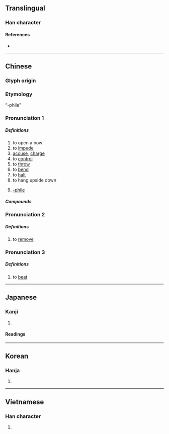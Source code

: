 {{character info/new}}
==Translingual==

===Han character===
{{Han char|rn=64|rad=手|as=08|sn=11|four=53011|canj=QJCM|ids=⿰扌空}}

====References====
* {{Han ref|kx=0439.070|dkj=12283|dj=0789.070|hdz=31906.090|uh=63A7}}

----

==Chinese==
{{zh-forms}}

===Glyph origin===
{{Han etym}}

===Etymology===
;“-phile”

{{rfe|zh|From Japanese {{l|ja|コン}}, from {{l|ja|コンプレックス}}?}}

===Pronunciation 1===
{{zh-pron
|m=kòng
|c=hung3
|h=pfs=
|md=
|mn=qz,tw,xm,zz:khàng/qz,tw,xm,zz:khòng
|mn_note=khàng - vernacular; khòng - literary
|w=
|mc=2
|oc=1,2
|cat=v,suf
}}

=====Definitions=====
{{zh-hanzi}}

# to open a bow
# to [[impede]]
# [[accuse]], [[charge]]
# to [[control]]
# to [[throw]]
# to [[bend]]
# to [[halt]]
# to hang upside down
# {{lb|zh|ACG|internet slang}} [[-phile]]
#: {{zh-x|巨乳 控|someone who likes large breasts}}

=====Compounds=====
{{zh-der|蘿莉控|妹控|兄控|大叔控|遙控|控訴|射控雷達|回饋控制|失控|圖控軟體|主控|副控室|發射控制|控鶴|控制單元|控制|控捲|數值控制|控馬|監控|控御|操控|控球|提控|控制桿|檢控|燈控|數位控制|指控|程式控制|程序控制|社會控制|磬控|程控|掌控|控制室|控名責實|控弦|控背躬身|控制棒|控持|控股公司|控告|控制卡|自控|遙控飛機|聲控玩具|自動控制|遙控器}}

===Pronunciation 2===
{{zh-pron
|m=kōng
|cat=v
}}

=====Definitions=====
{{zh-hanzi}}

# to [[remove]]
===Pronunciation 3===
{{zh-pron
|m=qiāng
|mc=1
|oc=n,1
|cat=v
}}

=====Definitions=====
{{zh-hanzi}}

# to [[beat]]
----

==Japanese==

===Kanji===
{{ja-kanji|grade=c|rs=手08}}

# {{defn|lang=ja|sort=手08}}

====Readings====
{{ja-readings
|goon=くう
|kanon=こう
|kun=ひか-える, ひかえ
}}

----

==Korean==

===Hanja===
{{ko-hanja|hangeul=[[공]], [[강]]|eumhun=|rv=gong, gang|mr=kong, kang|y=kong, kang}}

# {{defn|lang=ko|sort=手08}}

----

==Vietnamese==

===Han character===
{{vi-hantu|khống|rs=手08}}

# {{defn|lang=vi}}